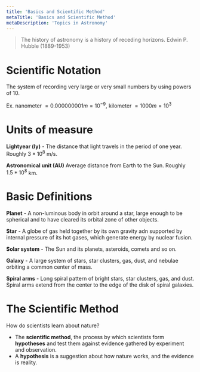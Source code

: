 ```yaml
---
title: 'Basics and Scientific Method'
metaTitle: 'Basics and Scientific Method'
metaDescription: 'Topics in Astronomy'
---
```


<link
  rel="stylesheet"
  href="https://cdn.jsdelivr.net/npm/katex@0.11.0/dist/katex.min.css"
  integrity="sha384-BdGj8xC2eZkQaxoQ8nSLefg4AV4/AwB3Fj+8SUSo7pnKP6Eoy18liIKTPn9oBYNG"
  crossOrigin="anonymous"
/>

> The history of astronomy is a history of receding horizons.
> Edwin P. Hubble (1889-1953)

# Scientific Notation

The system of recording very large or very small numbers by using powers of 10.

Ex. nanometer $= 0.000000001 m = 10^{-9}$, kilometer $= 1000 m = 10^3$

# Units of measure

**Lightyear (ly)** - The distance that light travels in the period of one year. Roughly $3*10^8$ m/s.

**Astronomical unit (AU)** Average distance from Earth to the Sun. Roughly $1.5*10^8$ km.

# Basic Definitions

**Planet** - A non-luminous body in orbit around a star, large enough to be spherical and to have cleared its orbital zone of other objects.

**Star** - A globe of gas held together by its own gravity adn supported by internal pressure of its hot gases, which generate energy by nuclear fusion.

**Solar system** - The Sun and its planets, asteroids, comets and so on.

**Galaxy** - A large system of stars, star clusters, gas, dust, and nebulae orbiting a common center of mass.

**Spiral arms** - Long spiral pattern of bright stars, star clusters, gas, and dust. Spiral arms extend from the center to the edge of the disk of spiral galaxies.

# The Scientific Method

How do scientists learn about nature?

- The **scientific method**, the process by which scientists form **hypotheses** and test them against evidence gathered by experiment and observation.
- A **hypothesis** is a suggestion about how nature works, and the evidence is reality.
